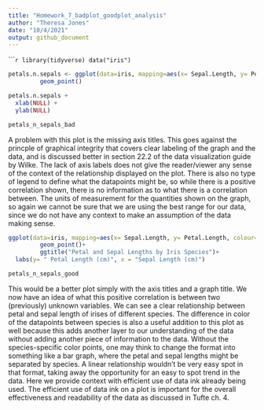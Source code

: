 ```yaml
---
title: "Homework_7_badplot_goodplot_analysis"
author: "Theresa Jones"
date: "10/4/2021"
output: github_document
---
```


``````r
library(tidyverse)
data("iris")
```

```r
petals.n.sepals <- ggplot(data=iris, mapping=aes(x= Sepal.Length, y= Petal.Length))+
         geom_point()

petals.n.sepals + 
  xlab(NULL) + 
  ylab(NULL)

petals_n_sepals_bad
```

A problem with this plot is the missing axis titles. This goes against the princple of graphical integrity that covers clear labeling of the graph and the data, and is discussed better in section 22.2 of the data visualization guide by Wilke. The lack of axis labels does not give the reader/viewer any sense of the context of the relationship displayed on the plot. There is also no type of legend to define what the datapoints might be, so while there is a positive correlation shown, there is no information as to what there is a correlation between. The units of measurement for the quantities shown on the graph, so again we cannot be sure that we are using the best range for our data, since we do not have any context to make an assumption of the data making sense.


```r
ggplot(data=iris, mapping=aes(x= Sepal.Length, y= Petal.Length, colour= Species))+
         geom_point()+
         ggtitle("Petal and Sepal Lengths by Iris Species")+
  labs(y= " Petal Length (cm)", x = "Sepal Length (cm)")

petals_n_sepals_good
```

This would be a better plot simply with the axis titles and a graph title. We now have an idea of what this positive correlation is between two (previously) unknown variables. We can see a clear relationship between petal and sepal length of irises of different species. The difference in color of the datapoints between species is also a useful addition to this plot as well because this adds another layer to our understanding of the data without adding another piece of information to the data. Without the species-specific color points, one may think to change the format into something like a bar graph, where the petal and sepal lengths might be separated by species. A linear relationship wouldn't be very easy spot in that format, taking away the opportunity for an easy to spot trend in the data. Here we provide context with efficient use of data ink already being used. The efficient use of data ink on a plot is important for the overall effectiveness and readability of the data as discussed in Tufte ch. 4. 

